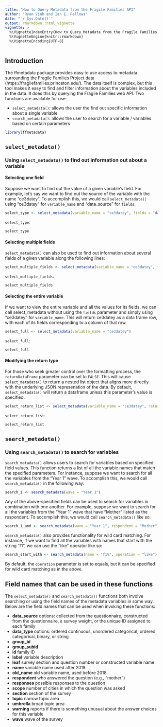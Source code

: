 ```yaml
---
title: "How to Query Metadata from the Fragile Families API"
author: "Ryan Vinh and Ian E. Fellows"
date: "`r Sys.Date()`"
output: rmarkdown::html_vignette
vignette: >
  %\VignetteIndexEntry{How to Query Metadata from the Fragile Families API}
  %\VignetteEngine{knitr::rmarkdown}
  %\VignetteEncoding{UTF-8}
---
```



## Introduction

The ffmetadata package provides easy to use access to metadata surrounding the Fragile Families Project data (https://fragilefamilies.princeton.edu/). The data itself is complex, but this tool makes it easy to find and filter information about the variables included in the data. It does this by querying the Fragile Families web API. Two functions are available for use:

* `select_metadata()`: allows the user the find out specific information about a single variable
* `search_metadata()`: allows the user to search for a variable / variables based on certain parameters

```r
library(ffmetadata)
```


## `select_metadata()`
### Using `select_metadata()` to find out information out about a variable


#### Selecting one field
Suppose we want to find out the value of a given variable's field.  For example, let's say we want to find out the source of the variable with the name "ce3datey". To accomplish this, we would call `select_metadata()` using "ce3datey" for `variable_name` and "data_source" for `fields`.

```r
select_type <- select_metadata(variable_name = "ce3datey", fields = "data_source")
```

`select_type`:

```r
select_type
```

#### Selecting multiple fields

`select_metadata()` can also be used to find out information about several fields of a given variable along the following lines:

```r
select_multiple_fields <- select_metadata(variable_name = "ce3datey", fields = c("data_source", "data_type"))
```

`select_multiple_fields`:

```r
select_multiple_fields
```

#### Selecting the entire variable

If we want to view the entire variable and all the values for its fields, we can call select_metadata without using the `fields` parameter and simply using "ce3datey" for `variable_name`. This will return ce3datey as a data frame row, with each of its fields corresponding to a column of that row.

```r
select_full <- select_metadata(variable_name = "ce3datey")
```

`select_full`:

```r
select_full
```

#### Modifying the return type

For those who seek greater control over the formatting process, the `returnDataFrame` parameter can be set to `FALSE`. This will cause `select_metadata()` to return a nested list object that aligns more directly with the underlying JSON represenation of the data. By default, `select_metadata()` will return a dataframe unless this parameter's value is specified.

```r
select_return_list <- select_metadata(variable_name = "ce3datey", returnDataFrame = FALSE)
```

`select_return_list`:

```r
select_return_list
```


## `search_metadata()`
### Using `search_metadata()` to search for variables

`search_metadata()` allows users to search for variables based on specified field values. This function returns a list of all the variable names that match the specified parameters.  For instance, suppose we want to search for all the variables from the "Year 1" wave. To accomplish this, we would call `search_metadata()` in the following way:

```r
search_1 <- search_metadata(wave = "Year 1")
```

Any of the above-specified fields can be used to search for variables in combination with one another.  For example, suppose we want to search for all the variables from the "Year 1" wave that have "Mother" listed as the respondent.  To accomplish this, we would call `search_metadata()` like so:

```r
search_1_and <- search_metadata(wave = "Year 1", respondent = "Mother")
```


`search_metadata()` also provides functionality for wild card matching. For instance, if we want to find all the variables with names that start with the string "f1", we can use the "like" operator like so:

```r
search_start_with <- search_metadata(name = "f1%", operation = "like")
```

By default, the `operation` parameter is set to equals, but it can be specified for wild card matching as in the above.

## Field names that can be used in these functions

The `select_metadata()` and `search_metadata()` functions both involve searching or using the field names of the metadata variables in some way. Below are the field names that can be used when invoking these functions:
  
* **data_source** options: collected from the questionnaire, constructed from the questionnaire, a survey weight, or the unique ID assigned to each family
* **data_type** options: ordered continuous, unordered categorical, ordered categorical, binary, or string
* **group_id**
* **group_subid**
* **id** family ID
* **label** variable description
* **leaf** survey section and question number or constructed variable name
* **name** variable name used after 2018
* **old_name** old variable name, used before 2018
* **respondent** who answered the question (e.g., "mother")
* **responses** possible responses to the question
* **scope** number of cities in which the question was asked
* **section** section of the survey
* **topic** narrow topic area
* **umbrella** broad topic area 
* **warning** reports if there is something unusual about the answer choices for this variable
* **wave** wave of the survey 

